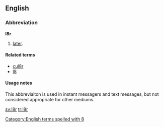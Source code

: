 ==English==

===Abbreviation===
'''l8r'''

# {{context|Internet slang|text messaging}} [[later]].

====Related terms====
* [[cul8r]]
* [[l8]]

====Usage notes====
This abbreviaiton is used in instant messagers and text messages, but not considered appropriate for other mediums.

[[Category:English terms spelled with 8]]

[[sv:l8r]]
[[tr:l8r]]